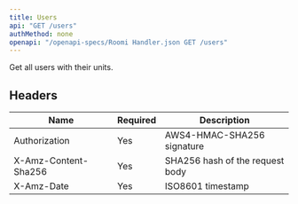 ```yaml
---
title: Users
api: "GET /users"
authMethod: none
openapi: "/openapi-specs/Roomi Handler.json GET /users"
---
```


Get all users with their units.

## Headers


| Name | Required | Description |
| --- | --- | --- |
| Authorization | Yes | AWS4-HMAC-SHA256 signature |
| X-Amz-Content-Sha256 | Yes | SHA256 hash of the request body |
| X-Amz-Date | Yes | ISO8601 timestamp |

